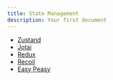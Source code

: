 ```yaml
---
title: State Management
description: Your first document
---
```


- [Zustand](https://zustand-demo.pmnd.rs/)
- [Jotai](https://jotai.org/)
- [Redux](https://redux.js.org/)
- [Recoil](https://recoiljs.org/)
- [Easy Peasy](https://easy-peasy.vercel.app/)
